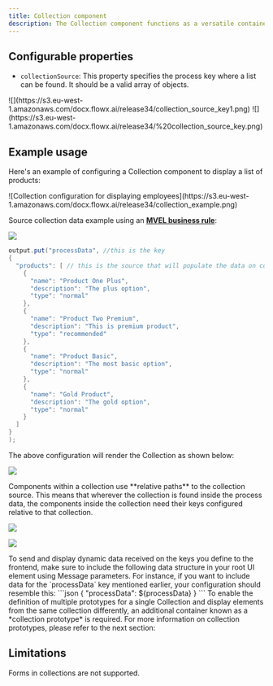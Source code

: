 ```yaml
---
title: Collection component
description: The Collection component functions as a versatile container element, allowing you to iterate through a list of elements and display them according to their specific configurations.
---
```


## Configurable properties

* `collectionSource`: This property specifies the process key where a list can be found. It should be a valid array of objects.

<Frame>
![](https://s3.eu-west-1.amazonaws.com/docx.flowx.ai/release34/collection_source_key1.png)
</Frame>

<Frame>
![](https://s3.eu-west-1.amazonaws.com/docx.flowx.ai/release34/%20collection_source_key.png)
</Frame>

## Example usage

Here's an example of configuring a Collection component to display a list of products:

<Frame>
![Collection configuration for displaying employees](https://s3.eu-west-1.amazonaws.com/docx.flowx.ai/release34/collection_example.png)
</Frame>


Source collection data example using an [**MVEL business rule**](../../../actions/business-rule-action/business-rule-action):

<Frame>

![](https://s3.eu-west-1.amazonaws.com/docx.flowx.ai/release34/collection_mvel.png)

</Frame>

```java
output.put("processData", //this is the key
{
  "products": [ // this is the source that will populate the data on collection
    {
      "name": "Product One Plus",
      "description": "The plus option",
      "type": "normal"
    },
    {
      "name": "Product Two Premium",
      "description": "This is premium product",
      "type": "recommended"
    },
    {
      "name": "Product Basic",
      "description": "The most basic option",
      "type": "normal"
    },
    {
      "name": "Gold Product",
      "description": "The gold option",
      "type": "normal"
    }
  ]
}
);
```

The above configuration will render the Collection as shown below:

![](https://s3.eu-west-1.amazonaws.com/docx.flowx.ai/release34/render_collection.gif)

<Info>
Components within a collection use **relative paths** to the collection source. This means that wherever the collection is found inside the process data, the components inside the collection need their keys configured relative to that collection.

![](https://s3.eu-west-1.amazonaws.com/docx.flowx.ai/release34/collection_relative_key.png)

![](https://s3.eu-west-1.amazonaws.com/docx.flowx.ai/release34/collection_key_rule.png)
</Info>

<Warning>
To send and display dynamic data received on the keys you define to the frontend, make sure to include the following data structure in your root UI element using Message parameters. For instance, if you want to include data for the `processData` key mentioned earlier, your configuration should resemble this:
```json
{
  "processData": ${processData}
}
```
</Warning>


<Tip>
To enable the definition of multiple prototypes for a single Collection and display elements from the same collection differently, an additional container known as a *collection prototype* is required. For more information on collection prototypes, please refer to the next section:
</Tip>

<Card title= "Collection prototype" href="/4.0/docs/building-blocks/ui-designer/ui-component-types/collection/collection_prototype" icon="link">
</Card>

## Limitations

<Warning>
Forms in collections are not supported.
</Warning>